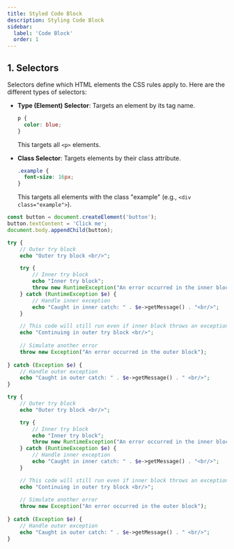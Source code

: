 ```yaml
---
title: Styled Code Block
description: Styling Code Block
sidebar:
  label: 'Code Block'
  order: 1
---
```




## 1. **Selectors**
Selectors define which HTML elements the CSS rules apply to. Here are the different types of selectors:

- **Type (Element) Selector**: Targets an element by its tag name.
  ```css
  p {
    color: blue;
  }
  ```
  This targets all `<p>` elements.

- **Class Selector**: Targets elements by their class attribute.
  ```css
  .example {
    font-size: 16px;
  }
  ```
  This targets all elements with the class "example" (e.g., `<div class="example">`).

```js
const button = document.createElement('button');
button.textContent = 'Click me';
document.body.appendChild(button);
```

```php  title="docusaurus.config.ts"
try {
    // Outer try block
    echo "Outer try block <br/>";

    try {
        // Inner try block
        echo "Inner try block";
        throw new RuntimeException("An error occurred in the inner block");
    } catch (RuntimeException $e) {
        // Handle inner exception
        echo "Caught in inner catch: " . $e->getMessage() . "<br/>";
    }

    // This code will still run even if inner block throws an exception
    echo "Continuing in outer try block <br/>";
    
    // Simulate another error
    throw new Exception("An error occurred in the outer block");
    
} catch (Exception $e) {
    // Handle outer exception
    echo "Caught in outer catch: " . $e->getMessage() . " <br/>";
}
```


```php title="Example: Handling exceptions in PHP"
try {
    // Outer try block
    echo "Outer try block <br/>";

    try {
        // Inner try block
        echo "Inner try block";
        throw new RuntimeException("An error occurred in the inner block");
    } catch (RuntimeException $e) {
        // Handle inner exception
        echo "Caught in inner catch: " . $e->getMessage() . "<br/>";
    }

    // This code will still run even if inner block throws an exception
    echo "Continuing in outer try block <br/>";
    
    // Simulate another error
    throw new Exception("An error occurred in the outer block");
    
} catch (Exception $e) {
    // Handle outer exception
    echo "Caught in outer catch: " . $e->getMessage() . " <br/>";
}
```

